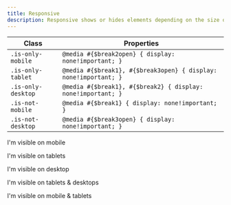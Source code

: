 ```yaml
---
title: Responsive
description: Responsive shows or hides elements depending on the size of the screen.
---
```


| Class              | Properties                                                       |
| ------------------ | ---------------------------------------------------------------- |
| `.is-only-mobile`  | `@media #{$break2open} { display: none!important; }`             |
| `.is-only-tablet`  | `@media #{$break1}, #{$break3open} { display: none!important; }` |
| `.is-only-desktop` | `@media #{$break1}, #{$break2} { display: none!important; }`     |
| `.is-not-mobile`    | `@media #{$break1} { display: none!important; }`                |
| `.is-not-desktop`   | `@media #{$break3open} { display: none!important; }`            |

<Preview>
  <p class="is-only-mobile">I'm visible on mobile</p>
  <p class="is-only-tablet">I'm visible on tablets</p>
  <p class="is-only-desktop">I'm visible on desktop</p>
  <p class="is-not-mobile">I'm visible on tablets & desktops</p>
  <p class="is-not-desktop">I'm visible on mobile & tablets</p>
</Preview>

